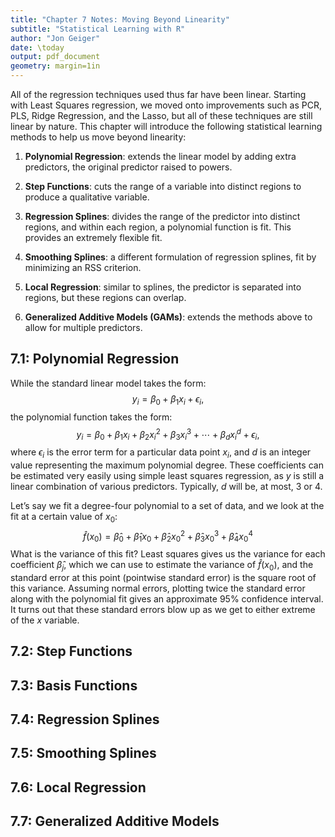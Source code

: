 ```yaml
---
title: "Chapter 7 Notes: Moving Beyond Linearity"
subtitle: "Statistical Learning with R"
author: "Jon Geiger"
date: \today
output: pdf_document
geometry: margin=1in
---
```


All of the regression techniques used thus far have been linear. Starting with Least Squares regression, we moved onto improvements such as PCR, PLS, Ridge Regression, and the Lasso, but all of these techniques are still linear by nature. This chapter will introduce the following statistical learning methods to help us move beyond linearity: 

1. **Polynomial Regression**: extends the linear model by adding extra predictors, the original predictor raised to powers. 

2. **Step Functions**: cuts the range of a variable into distinct regions to produce a qualitative variable. 

3. **Regression Splines**: divides the range of the predictor into distinct regions, and within each region, a polynomial function is fit. This provides an extremely flexible fit. 

4. **Smoothing Splines**: a different formulation of regression splines, fit by minimizing an RSS criterion. 

5. **Local Regression**: similar to splines, the predictor is separated into regions, but these regions can overlap. 

6. **Generalized Additive Models (GAMs)**: extends the methods above to allow for multiple predictors. 

## 7.1: Polynomial Regression

While the standard linear model takes the form: 
$$y_i = \beta_0 + \beta_1 x_i + \epsilon_i,$$
the polynomial function takes the form: 
$$y_i = \beta_0 + \beta_1 x_i + \beta_2 x_i^2 + \beta_3 x_i^3 + \cdots + \beta_d x_i^d + \epsilon_i,$$
where $\epsilon_i$ is the error term for a particular data point $x_i$, and $d$ is an integer value representing the maximum polynomial degree. These coefficients can be estimated very easily using simple least squares regression, as $y$ is still a linear combination of various predictors. Typically, $d$ will be, at most, 3 or 4. 

Let's say we fit a degree-four polynomial to a set of data, and we look at the fit at a certain value of $x_0$: 
$$\hat f(x_0) = \hat \beta_0 + \hat \beta_1 x_0 + \hat \beta_2 x_0^2 + \hat \beta_3 x_0^3 + \hat \beta_4 x_0^4$$
What is the variance of this fit? Least squares gives us the variance for each coefficient $\hat\beta_j$, which we can use to estimate the variance of $\hat f(x_0)$, and the standard error at this point (pointwise standard error) is the square root of this variance. Assuming normal errors, plotting twice the standard error along with the polynomial fit gives an approximate 95% confidence interval. It turns out that these standard errors blow up as we get to either extreme of the $x$ variable. 

## 7.2: Step Functions



## 7.3: Basis Functions



## 7.4: Regression Splines



## 7.5: Smoothing Splines



## 7.6: Local Regression



## 7.7: Generalized Additive Models



